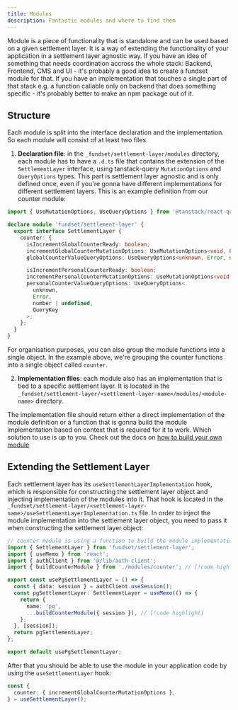 ```yaml
---
title: Modules
description: Fantastic modules and where to find them
---
```


Module is a piece of functionality that is standalone and can be used based on a given settlement layer. It is a way of
extending the functionality of your application in a settlement layer agnostic way. If you have an idea of something that needs coordination accross the whole stack: Backend, Frontend, CMS and UI - it's probably a good idea to create a fundset module for that. If you have an implementation that touches a single part of that stack e.g. a function callable only on
backend that does something specific - it's probably better to make an npm package out of it.

## Structure

Each module is split into the interface declaration and the implementation. So each module will consist of at least two files.

1. **Declaration file**: in the `_fundset/settlement-layer/modules` directory, each module has to have a `.d.ts` file that contains the extension of the `SettlementLayer` interface, using tanstack-query `MutationOptions` and `QueryOptions` types. This part is settlement layer agnostic and is only defined once, even if you're gonna have different implementations for different settlement layers. This is an example definition from our counter module:

```ts
import { UseMutationOptions, UseQueryOptions } from '@tanstack/react-query';

declare module 'fundset/settlement-layer' {
  export interface SettlementLayer {
    counter: {
      isIncrementGlobalCounterReady: boolean;
      incrementGlobalCounterMutationOptions: UseMutationOptions<void, Error, number>;
      globalCounterValueQueryOptions: UseQueryOptions<unknown, Error, number | undefined, QueryKey>;

      isIncrementPersonalCounterReady: boolean;
      incrementPersonalCounterMutationOptions: UseMutationOptions<void, Error, number>;
      personalCounterValueQueryOptions: UseQueryOptions<
        unknown,
        Error,
        number | undefined,
        QueryKey
      >;
    };
  }
}
```

For organisation purposes, you can also group the module functions into a single object. In the example above, we're grouping the counter functions into a single object called `counter`.

2. **Implementation files**: each module also has an implementation that is tied to a specific settlement layer. It is located in the `_fundset/settlement-layer/<settlement-layer-name>/modules/<module-name>` directory.

<Files>
  <Folder name="_fundset" defaultOpen>
    <Folder name="settlement-layer" defaultOpen>
      <Folder name="pg" defaultOpen>
        <Folder name="modules" defaultOpen>
          <Folder name="counter" defaultOpen>
            <File name="index.ts" />
            <File name="orpc.ts" />
          </Folder>
        </Folder>
      </Folder>
    </Folder>
  </Folder>
</Files>

The implementation file should return either a direct implementation of the module definition or a function that is gonna build the module implementation based on context that is required for it to work. Which solution to use is up to you. Check out the docs on [how to build your own module](/docs/how-to-implement-module)

## Extending the Settlement Layer

Each settlement layer has its `useSettlementLayerImplementation` hook, which is responsible for constructing the settlement layer object and injecting implementation of the modules into it. That hook is located in the `_fundset/settlement-layer/<settlement-layer-name>/useSettlementLayerImplementation.ts` file.
In order to inject the module implementation into the settlement layer object, you need to pass it when constructing the settlement layer object:

```ts title="_fundset/settlement-layer/pg/useSettlementLayerImplementation.ts"
// counter module is using a function to build the module implementation because it requires a user auth session
import { SettlementLayer } from 'fundset/settlement-layer';
import { useMemo } from 'react';
import { authClient } from '@/lib/auth-client';
import { buildCounterModule } from './modules/counter'; // [!code highlight]

export const usePgSettlementLayer = () => {
  const { data: session } = authClient.useSession();
  const pgSettlementLayer: SettlementLayer = useMemo(() => {
    return {
      name: 'pg',
      ...buildCounterModule({ session }), // [!code highlight]
    };
  }, [session]);
  return pgSettlementLayer;
};

export default usePgSettlementLayer;
```

After that you should be able to use the module in your application code by using the `useSettlementLayer` hook:

```ts
const {
  counter: { incrementGlobalCounterMutationOptions },
} = useSettlementLayer();
```
